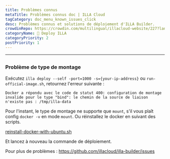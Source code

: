 ```yaml
---
title: Problèmes connus
metaTitle: Problèmes connus doc | ILLA Cloud
tagCategory: doc_menu_known_issues_click
desc: Problèmes connus et solutions de déploiement d'ILLA Builder.
crowdinRepo: https://crowdin.com/multilingual/illacloud-website/227?languages=fr&filter=basic&value=0
categoryName: 👷 Deploy ILLA
categoryPriority: 2
postPriority: 1
---
```


* * *

## <h2 hidden>Problèmes connus</h2>

### Problème de type de montage

Exécutez `illa deploy --self -port=1000 -s={your-ip-address}` ou `run-official-image.sh`, retournez l'erreur suivante :

`Docker a répondu avec le code de statut 400: configuration de montage invalide pour le type "bind": le chemin de la source de liaison n'existe pas : /tmp/illa-data`

Pour l'instant, le type de montage ne supporte que `mount`, s'il vous plaît config `docker -v` en mode `mount`. Ou réinstallez le docker en suivant des scripts.

[reinstall-docker-with-ubuntu.sh](https://github.com/illacloud/deploy-illa-manually/blob/main/utils/reinstall-docker-with-ubuntu.sh)

Et lancez à nouveau la commande de déploiement.

Pour plus de problèmes : https://github.com/illacloud/illa-builder/issues
